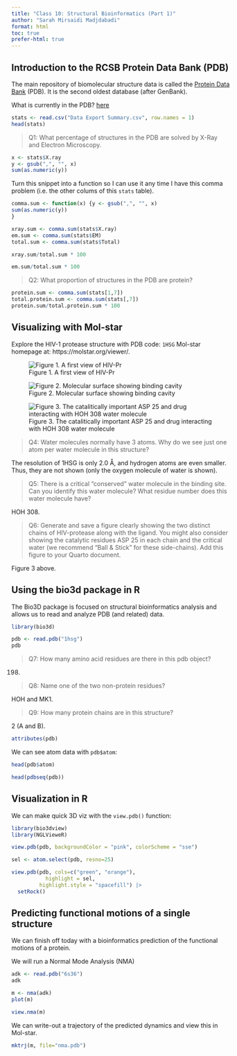 ```yaml
---
title: "Class 10: Structural Bioinformatics (Part 1)"
author: "Sarah Mirsaidi Madjdabadi"
format: html
toc: true
prefer-html: true
---
```


## Introduction to the RCSB Protein Data Bank (PDB)

The main repository of biomolecular structure data is called the [Protein Data Bank](https://www.rcsb.org/) (PDB). It is the second oldest database (after GenBank).

What is currently in the PDB? [here](https://www.rcsb.org/stats/summary)

```r
stats <- read.csv("Data Export Summary.csv", row.names = 1)
head(stats)
```


> Q1: What percentage of structures in the PDB are solved by X-Ray and Electron Microscopy.

```r
x <- stats$X.ray
y <- gsub(",", "", x)
sum(as.numeric(y))
```

Turn this snippet into a function so I can use it any time I have this comma problem (i.e. the other colums of this `stats` table).

```r
comma.sum <- function(x) {y <- gsub(",", "", x)
sum(as.numeric(y))
}
```

```r
xray.sum <- comma.sum(stats$X.ray)
em.sum <- comma.sum(stats$EM)
total.sum <- comma.sum(stats$Total)
```

```r
xray.sum/total.sum * 100
```
```r
em.sum/total.sum * 100
```

> Q2: What proportion of structures in the PDB are protein?

```r
protein.sum <- comma.sum(stats[1,7])
total.protein.sum <- comma.sum(stats[,7])
protein.sum/total.protein.sum * 100
```

## Visualizing with Mol-star

Explore the HIV-1 protease structure with PDB code: `1HSG`
Mol-star homepage at: https://molstar.org/viewer/.

![Figure 1. A first view of HIV-Pr](1HSG.png)

![Figure 2. Molecular surface showing binding cavity](1HSG_1.png)

![Figure 3. The catalitically important ASP 25 and drug interacting with HOH 308 water molecule](1HSG_3.png)

> Q4: Water molecules normally have 3 atoms. Why do we see just one atom per water molecule in this structure?

The resolution of 1HSG is only 2.0 Å, and hydrogen atoms are even smaller. Thus, they are not shown (only the oxygen molecule of water is shown).

> Q5: There is a critical “conserved” water molecule in the binding site. Can you identify this water molecule? What residue number does this water molecule have?

HOH 308.

> Q6: Generate and save a figure clearly showing the two distinct chains of HIV-protease along with the ligand. You might also consider showing the catalytic residues ASP 25 in each chain and the critical water (we recommend “Ball & Stick” for these side-chains). Add this figure to your Quarto document.

Figure 3 above.

## Using the bio3d package in R

The Bio3D package is focused on structural bioinformatics analysis and allows us to read and analyze PDB (and related) data.

```r
library(bio3d)
```

```r
pdb <- read.pdb("1hsg")
pdb
```
> Q7: How many amino acid residues are there in this pdb object? 

198.

> Q8: Name one of the two non-protein residues? 

HOH and MK1.

> Q9: How many protein chains are in this structure?

2 (A and B).

```r
attributes(pdb)
```

We can see atom data with `pdb$atom`:

```r
head(pdb$atom)
```

```r
head(pdbseq(pdb))
```

## Visualization in R

We can make quick 3D viz with the `view.pdb()` function:

```r
library(bio3dview)
library(NGLVieweR)

view.pdb(pdb, backgroundColor = "pink", colorScheme = "sse")
```

```r
sel <- atom.select(pdb, resno=25)

view.pdb(pdb, cols=c("green", "orange"),
           highlight = sel,
         highlight.style = "spacefill") |>
  setRock()
```

## Predicting functional motions of a single structure

We can finish off today with a bioinformatics prediction of the functional motions of a protein.

We will run a Normal Mode Analysis (NMA)

```r
adk <- read.pdb("6s36")
adk
```

```r
m <- nma(adk)
plot(m)
```

```r
view.nma(m)
```

We can write-out a trajectory of the predicted dynamics and view this in Mol-star.

```r
mktrj(m, file="nma.pdb")
```

